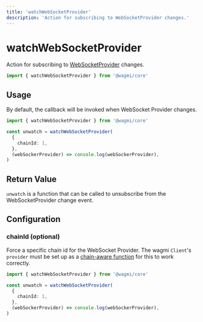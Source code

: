 ```yaml
---
title: 'watchWebSocketProvider'
description: 'Action for subscribing to WebSocketProvider changes.'
---
```



# watchWebSocketProvider

Action for subscribing to [WebSocketProvider](/core/actions/getWebSocketProvider) changes.

```ts
import { watchWebSocketProvider } from '@wagmi/core'
```

## Usage

By default, the callback will be invoked when WebSocket Provider changes.

```ts
import { watchWebSocketProvider } from '@wagmi/core'

const unwatch = watchWebSocketProvider(
  {
    chainId: 1,
  },
  (webSockerProvider) => console.log(webSockerProvider),
)
```

## Return Value

`unwatch` is a function that can be called to unsubscribe from the WebSocketProvider change event.

## Configuration

### chainId (optional)

Force a specific chain id for the WebSocket Provider. The wagmi `Client`'s `provider` must be set up as a [chain-aware function](/core/client#provider-optional) for this to work correctly.

```ts {5}
import { watchWebSocketProvider } from '@wagmi/core'

const unwatch = watchWebSocketProvider(
  {
    chainId: 1,
  },
  (webSockerProvider) => console.log(webSockerProvider),
)
```
